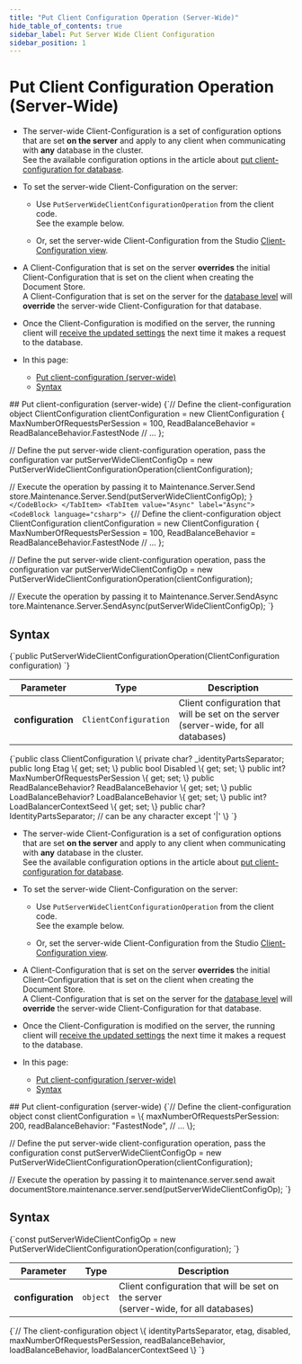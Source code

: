 ---
title: "Put Client Configuration Operation (Server-Wide)"
hide_table_of_contents: true
sidebar_label: Put Server Wide Client Configuration
sidebar_position: 1
---




# Put Client Configuration Operation (Server-Wide)
<LanguageSwitcher supportedLanguages={supportedLanguages} />
<LanguageContent language="csharp">

<Admonition type="note" title="Note">

* The server-wide Client-Configuration is a set of configuration options that are set __on the server__ and apply to any client when communicating with __any__ database in the cluster.  
  See the available configuration options in the article about [put client-configuration for database](../../../../client-api/operations/maintenance/configuration/put-client-configuration.mdx#what-can-be-configured).

* To set the server-wide Client-Configuration on the server:  

    * Use `PutServerWideClientConfigurationOperation` from the client code.  
      See the example below.

    * Or, set the server-wide Client-Configuration from the Studio [Client-Configuration view](../../../../studio/server/client-configuration.mdx).

* A Client-Configuration that is set on the server __overrides__ the initial Client-Configuration that is set on the client when creating the Document Store.  
  A Client-Configuration that is set on the server for the [database level](../../../../client-api/operations/maintenance/configuration/put-client-configuration.mdx)
  will __override__ the server-wide Client-Configuration for that database.

* Once the Client-Configuration is modified on the server, the running client will [receive the updated settings](../../../../client-api/configuration/load-balance/overview.mdx#keeping-the-client-topology-up-to-date)
  the next time it makes a request to the database.
* In this page:
    * [Put client-configuration (server-wide)](../../../../client-api/operations/server-wide/configuration/put-serverwide-client-configuration.mdx#put-client-configuration-(server-wide))
    * [Syntax](../../../../client-api/operations/server-wide/configuration/put-serverwide-client-configuration.mdx#syntax)

</Admonition>
## Put client-configuration (server-wide)

<Tabs groupId='languageSyntax'>
<TabItem value="Sync" label="Sync">
<CodeBlock language="csharp">
{`// Define the client-configuration object
ClientConfiguration clientConfiguration = new ClientConfiguration
{
    MaxNumberOfRequestsPerSession = 100,
    ReadBalanceBehavior = ReadBalanceBehavior.FastestNode
    // ...
};
    
// Define the put server-wide client-configuration operation, pass the configuration 
var putServerWideClientConfigOp = new PutServerWideClientConfigurationOperation(clientConfiguration);

// Execute the operation by passing it to Maintenance.Server.Send
store.Maintenance.Server.Send(putServerWideClientConfigOp);
`}
</CodeBlock>
</TabItem>
<TabItem value="Async" label="Async">
<CodeBlock language="csharp">
{`// Define the client-configuration object
ClientConfiguration clientConfiguration = new ClientConfiguration
{
    MaxNumberOfRequestsPerSession = 100,
    ReadBalanceBehavior = ReadBalanceBehavior.FastestNode
    // ...
};
        
// Define the put server-wide client-configuration operation, pass the configuration 
var putServerWideClientConfigOp = new PutServerWideClientConfigurationOperation(clientConfiguration);
    
// Execute the operation by passing it to Maintenance.Server.SendAsync
tore.Maintenance.Server.SendAsync(putServerWideClientConfigOp);
`}
</CodeBlock>
</TabItem>
</Tabs>



## Syntax

<TabItem value="syntax_1" label="syntax_1">
<CodeBlock language="csharp">
{`public PutServerWideClientConfigurationOperation(ClientConfiguration configuration)
`}
</CodeBlock>
</TabItem>

| Parameter         | Type                  | Description                                                                             |
|-------------------|-----------------------|-----------------------------------------------------------------------------------------|
| __configuration__ | `ClientConfiguration` | Client configuration that will be set on the server<br/>(server-wide, for all databases) |

<TabItem value="syntax_2" label="syntax_2">
<CodeBlock language="csharp">
{`public class ClientConfiguration
\{
    private char? _identityPartsSeparator;
    public long Etag \{ get; set; \}
    public bool Disabled \{ get; set; \}
    public int? MaxNumberOfRequestsPerSession \{ get; set; \}
    public ReadBalanceBehavior? ReadBalanceBehavior \{ get; set; \}
    public LoadBalanceBehavior? LoadBalanceBehavior \{ get; set; \}
    public int? LoadBalancerContextSeed \{ get; set; \}
    public char? IdentityPartsSeparator;  // can be any character except '|'
\}
`}
</CodeBlock>
</TabItem>




</LanguageContent>
<LanguageContent language="nodejs">

<Admonition type="note" title="Note">

* The server-wide Client-Configuration is a set of configuration options that are set __on the server__ and apply to any client when communicating with __any__ database in the cluster.  
  See the available configuration options in the article about [put client-configuration for database](../../../../client-api/operations/maintenance/configuration/put-client-configuration.mdx#what-can-be-configured).

* To set the server-wide Client-Configuration on the server:

    * Use `PutServerWideClientConfigurationOperation` from the client code.  
      See the example below.

    * Or, set the server-wide Client-Configuration from the Studio [Client-Configuration view](../../../../studio/server/client-configuration.mdx).

* A Client-Configuration that is set on the server __overrides__ the initial Client-Configuration that is set on the client when creating the Document Store.  
  A Client-Configuration that is set on the server for the [database level](../../../../client-api/operations/maintenance/configuration/put-client-configuration.mdx)
  will __override__ the server-wide Client-Configuration for that database.

* Once the Client-Configuration is modified on the server, the running client will [receive the updated settings](../../../../client-api/configuration/load-balance/overview.mdx#keeping-the-client-topology-up-to-date)
  the next time it makes a request to the database.
* In this page:
    * [Put client-configuration (server-wide)](../../../../client-api/operations/server-wide/configuration/put-serverwide-client-configuration.mdx#put-client-configuration-(server-wide))
    * [Syntax](../../../../client-api/operations/server-wide/configuration/put-serverwide-client-configuration.mdx#syntax)

</Admonition>
## Put client-configuration (server-wide)

<TabItem value="put_config" label="put_config">
<CodeBlock language="js">
{`// Define the client-configuration object
const clientConfiguration = \{
    maxNumberOfRequestsPerSession: 200,
    readBalanceBehavior: "FastestNode",
    // ...
\};

// Define the put server-wide client-configuration operation, pass the configuration 
const putServerWideClientConfigOp = 
    new PutServerWideClientConfigurationOperation(clientConfiguration);

// Execute the operation by passing it to maintenance.server.send
await documentStore.maintenance.server.send(putServerWideClientConfigOp);
`}
</CodeBlock>
</TabItem>



## Syntax

<TabItem value="syntax_1" label="syntax_1">
<CodeBlock language="js">
{`const putServerWideClientConfigOp = new PutServerWideClientConfigurationOperation(configuration);
`}
</CodeBlock>
</TabItem>

| Parameter         | Type     | Description                                                                             |
|-------------------|----------|-----------------------------------------------------------------------------------------|
| __configuration__ | `object` | Client configuration that will be set on the server<br/>(server-wide, for all databases) |

<TabItem value="syntax_2" label="syntax_2">
<CodeBlock language="js">
{`// The client-configuration object
\{
    identityPartsSeparator,
    etag,
    disabled,
    maxNumberOfRequestsPerSession,
    readBalanceBehavior,
    loadBalanceBehavior,
    loadBalancerContextSeed
\}
`}
</CodeBlock>
</TabItem>




</LanguageContent>

<!---
### Studio
- [Client Configuration View](../../../../studio/server/client-configuration)

### Operations
- [Get client-configuration (server-wide)](../../../../client-api/operations/server-wide/configuration/get-serverwide-client-configuration)
- [Get client-configuration (for database)](../../../../client-api/operations/maintenance/configuration/get-client-configuration)
- [Put client-configuration (for database)](../../../../client-api/operations/maintenance/configuration/put-client-configuration)


-->